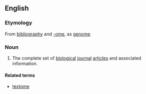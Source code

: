 ==English==
{{wikipedia}}

===Etymology===
From [[bibliography]] and [[-ome]], as [[genome]].

===Noun===
{{en-noun|-}}
# {{biochemistry}} {{genetics}} The complete set of [[biological]] [[journal]] [[article]]s and associated information.

====Related terms====
*[[textome]]